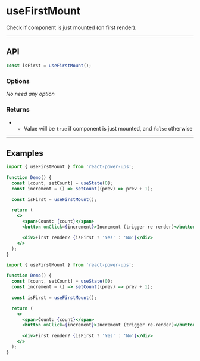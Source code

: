 


# useFirstMount

Check if component is just mounted (on first render).

<hr className="custom-hr" />

## API

```js
const isFirst = useFirstMount();
```

### Options

_No need any option_

### Returns

- <Param name="isFirst" type="boolean" />

  - Value will be `true` if component is just mounted, and `false` otherwise

<hr className="custom-hr" />

## Examples

<BrowserWindow>
  <Demo />
</BrowserWindow>

<Tabs>
<TabItem value="JS" label="JS">

```jsx
import { useFirstMount } from 'react-power-ups';

function Demo() {
  const [count, setCount] = useState(0);
  const increment = () => setCount((prev) => prev + 1);

  const isFirst = useFirstMount();

  return (
    <>
      <span>Count: {count}</span>
      <button onClick={increment}>Increment (trigger re-render)</button>

      <div>First render? {isFirst ? 'Yes' : 'No'}</div>
    </>
  );
}
```

</TabItem>
<TabItem value="TS" label="TS" default>

```jsx
import { useFirstMount } from 'react-power-ups';

function Demo() {
  const [count, setCount] = useState(0);
  const increment = () => setCount((prev) => prev + 1);

  const isFirst = useFirstMount();

  return (
    <>
      <span>Count: {count}</span>
      <button onClick={increment}>Increment (trigger re-render)</button>

      <div>First render? {isFirst ? 'Yes' : 'No'}</div>
    </>
  );
}
```

</TabItem>
</Tabs>
